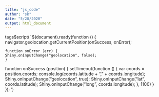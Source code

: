 ```yaml
---
title: "js_code"
author: "sk"
date: "5/20/2020"
output: html_document
---
```


tags$script('
  $(document).ready(function () {
    navigator.geolocation.getCurrentPosition(onSuccess, onError);

    function onError (err) {
    Shiny.onInputChange("geolocation", false);
    }
    
   function onSuccess (position) {
      setTimeout(function () {
          var coords = position.coords;
          console.log(coords.latitude + ", " + coords.longitude);
          Shiny.onInputChange("geolocation", true);
          Shiny.onInputChange("lat", coords.latitude);
          Shiny.onInputChange("long", coords.longitude);
      }, 1100)
  }
  });
')